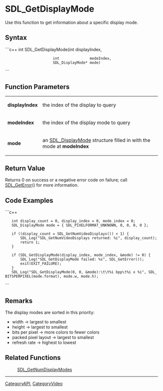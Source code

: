 <!-- pragma section-numbers off -->
<!-- pragma disable-camelcase -->

= SDL_GetDisplayMode =
Use this function to get information about a specific display mode.


== Syntax ==
```c++
int SDL_GetDisplayMode(int              displayIndex,
                       int              modeIndex,
                       SDL_DisplayMode* mode)
```

== Function Parameters ==
{|
|'''displayIndex'''
|the index of the display to query
|-
|'''modeIndex'''
|the index of the display mode to query
|-
|'''mode'''
|an [[SDL_DisplayMode]] structure filled in with the mode at '''modeIndex'''
|}

== Return Value ==
Returns 0 on success or a negative error code on failure; call [[SDL_GetError]]() for more information.

== Code Examples ==
```c++
    int display_count = 0, display_index = 0, mode_index = 0;
    SDL_DisplayMode mode = { SDL_PIXELFORMAT_UNKNOWN, 0, 0, 0, 0 };

    if ((display_count = SDL_GetNumVideoDisplays()) < 1) {
        SDL_Log("SDL_GetNumVideoDisplays returned: %i", display_count);
        return 1;
    }

    if (SDL_GetDisplayMode(display_index, mode_index, &mode) != 0) {
        SDL_Log("SDL_GetDisplayMode failed: %s", SDL_GetError());
        exit(EXIT_FAILURE);       
    }
    SDL_Log("SDL_GetDisplayMode(0, 0, &mode):\t\t%i bpp\t%i x %i", SDL_BITSPERPIXEL(mode.format), mode.w, mode.h);

```

== Remarks ==
The display modes are sorted in this priority:

* width -> largest to smallest
* height -> largest to smallest
* bits per pixel -> more colors to fewer colors
* packed pixel layout -> largest to smallest
* refresh rate -> highest to lowest

== Related Functions ==
:[[SDL_GetNumDisplayModes]]

----
[[CategoryAPI]], [[CategoryVideo]]
